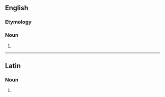==English==

===Etymology===
{{prefix|en|super|taxa}}

===Noun===
{{head|en|noun form}}

# {{plural of|en|supertaxon}}

----

==Latin==

===Noun===
{{la-noun-form|supertaxa}}

# {{inflection of|la|supertaxon||nom//acc//voc|p}}